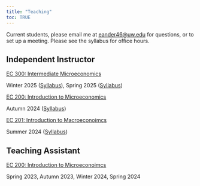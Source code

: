 ```yaml
---
title: "Teaching"
toc: TRUE
---
```


Current students, please email me at [eander46\@uw.edu](mailto:eander46@uw.edu) for questions, or to set up a meeting. Please see the syllabus for office hours.

## Independent Instructor

<u>EC 300: Intermediate Microeconomics</u>

Winter 2025 ([Syllabus](files/ECON%20300%20Syllabus%20Winter%202025.pdf)), Spring 2025 ([Syllabus](files/ECON%20300%20Syllabus%20Spring%202025.pdf))

<u>EC 200: Introduction to Microeconomics</u>

Autumn 2024 ([Syllabus](files/Econ%20200E%20Syllabus%20Fall%202024.pdf))

<u>EC 201: Introduction to Macroeconoimcs</u>

Summer 2024 ([Syllabus](files/ECON%20201%20Syllabus%20Summer%202024.pdf))

## Teaching Assistant

<u>EC 200: Introduction to Microeconoimcs</u>

Spring 2023, Autumn 2023, Winter 2024, Spring 2024
